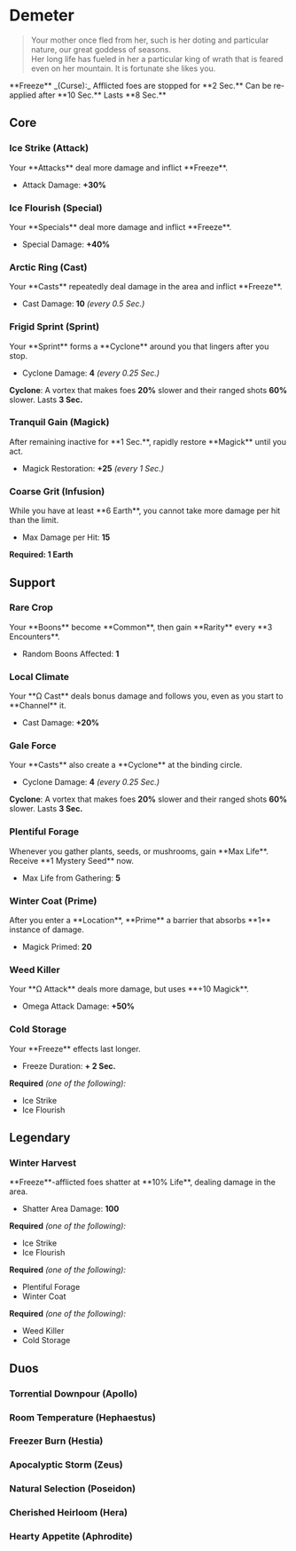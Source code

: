 

# Demeter

> Your mother once fled from her, such is her doting and particular nature, our great goddess of seasons.\
> Her long life has fueled in her a particular king of wrath that is feared even on her mountain. It is fortunate she likes you.

<Boon className='mt-4'>
  **Freeze** _(Curse):_ Afflicted foes are stopped for **2 Sec.** Can be
  re-applied after **10 Sec.** Lasts **8 Sec.**
</Boon>

## Core

### Ice Strike (Attack)

<Boon>
Your **Attacks** deal more damage and inflict **Freeze**.

- Attack Damage: **+30%**

</Boon>

### Ice Flourish (Special)

<Boon>
Your **Specials** deal more damage and inflict **Freeze**.

- Special Damage: **+40%**

</Boon>

### Arctic Ring (Cast)

<Boon>
Your **Casts** repeatedly deal damage in the area and inflict **Freeze**.

- Cast Damage: **10** _(every 0.5 Sec.)_

</Boon>

### Frigid Sprint (Sprint)

<Boon>
Your **Sprint** forms a **Cyclone** around you that lingers after you stop.

- Cyclone Damage: **4** _(every 0.25 Sec.)_

**Cyclone**: A vortex that makes foes **20%** slower and their ranged shots **60%** slower. Lasts **3 Sec.**

</Boon>

### Tranquil Gain (Magick)

<Boon>
After remaining inactive for **1 Sec.**, rapidly restore **Magick** until you act.

- Magick Restoration: **+25** _(every 1 Sec.)_

</Boon>

### Coarse Grit (Infusion)

<Boon>
While you have at least **6 Earth**, you cannot take more damage per hit than the limit.

- Max Damage per Hit: **15**

</Boon>

**Required: 1 Earth**

## Support

### Rare Crop

<Boon>
Your **Boons** become **Common**, then gain **Rarity** every **3 Encounters**.

- Random Boons Affected: **1**

</Boon>

### Local Climate

<Boon>
Your **Ω Cast** deals bonus damage and follows you, even as you start to **Channel** it.

- Cast Damage: **+20%**

</Boon>

### Gale Force

<Boon>
Your **Casts** also create a **Cyclone** at the binding circle.

- Cyclone Damage: **4** _(every 0.25 Sec.)_

**Cyclone**: A vortex that makes foes **20%** slower and their ranged shots **60%** slower. Lasts **3 Sec.**

</Boon>

### Plentiful Forage

<Boon>
Whenever you gather plants, seeds, or mushrooms, gain **Max Life**. Receive **1 Mystery Seed** now.

- Max Life from Gathering: **5**

</Boon>

### Winter Coat (Prime)

<Boon>
After you enter a **Location**, **Prime** a barrier that absorbs **1** instance of damage.

- Magick Primed: **20**

</Boon>

### Weed Killer

<Boon>
Your **Ω Attack** deals more damage, but uses **+10 Magick**.

- Omega Attack Damage: **+50%**

</Boon>

### Cold Storage

<Boon>
Your **Freeze** effects last longer.

- Freeze Duration: **+ 2 Sec.**

</Boon>

**Required** _(one of the following):_

- Ice Strike
- Ice Flourish

## <TextHighlight type="legendary">Legendary</TextHighlight>

### <TextHighlight type="legendary">Winter Harvest</TextHighlight>

<Boon>
**Freeze**-afflicted foes shatter at **10% Life**, dealing damage in the area.

- Shatter Area Damage: **100**

</Boon>

**Required** _(one of the following):_

- Ice Strike
- Ice Flourish

**Required** _(one of the following):_

- Plentiful Forage
- Winter Coat

**Required** _(one of the following):_

- Weed Killer
- Cold Storage

## <TextHighlight type="duo">Duos</TextHighlight>

### <TextHighlight type="duo">Torrential Downpour (Apollo)</TextHighlight>

<TorrentialDownpour />

### <TextHighlight type="duo">Room Temperature (Hephaestus)</TextHighlight>

<RoomTemperature />

### <TextHighlight type="duo">Freezer Burn (Hestia)</TextHighlight>

<FreezerBurn />

### <TextHighlight type="duo">Apocalyptic Storm (Zeus)</TextHighlight>

<ApocalypticStorm />

### <TextHighlight type="duo">Natural Selection (Poseidon)</TextHighlight>

<NaturalSelection />

### <TextHighlight type="duo">Cherished Heirloom (Hera)</TextHighlight>

<CherishedHeirloom />

### <TextHighlight type="duo">Hearty Appetite (Aphrodite)</TextHighlight>

<HeartyAppetite />
